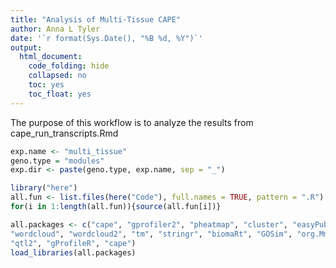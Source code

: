 ```yaml
---
title: "Analysis of Multi-Tissue CAPE"
author: Anna L Tyler
date: '`r format(Sys.Date(), "%B %d, %Y")`'
output: 
  html_document:
    code_folding: hide
    collapsed: no
    toc: yes
    toc_float: yes
---
```



The purpose of this workflow is to analyze the results from 
cape_run_transcripts.Rmd

```r
exp.name <- "multi_tissue"
geno.type = "modules"
exp.dir <- paste(geno.type, exp.name, sep = "_")
```

```r
library("here")
all.fun <- list.files(here("Code"), full.names = TRUE, pattern = ".R")
for(i in 1:length(all.fun)){source(all.fun[i])}
```

```r
all.packages <- c("cape", "gprofiler2", "pheatmap", "cluster", "easyPubMed",
"wordcloud", "wordcloud2", "tm", "stringr", "biomaRt", "GOSim", "org.Mm.eg.db",
"qtl2", "gProfileR", "cape")
load_libraries(all.packages)
```
